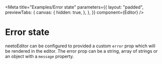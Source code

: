 
<Meta
  title="Examples/Error state"
  parameters={{
    layout: "padded",
    previewTabs: {
      canvas: {
        hidden: true,
      },
    },
  }}
  component={Editor}
/>

# Error state

neetoEditor can be configured to provided a custom `error` prop which will be
rendered in the editor. The error prop can be a string, array of strings or an
object with a `message` property.

<Canvas>
  <Story name="Error state">
    <Editor
      error={{
        message: "Something went wrong in the editor",
      }}
    />
  </Story>
</Canvas>
